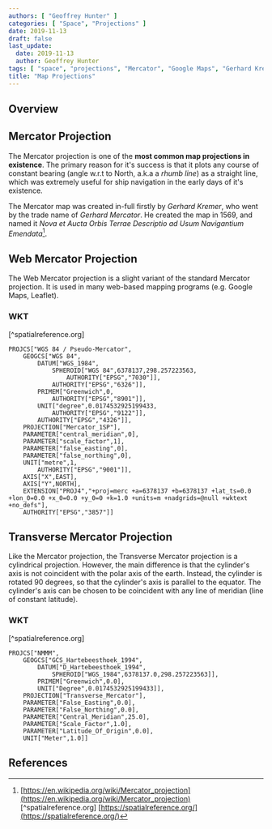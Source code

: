 ```yaml
---
authors: [ "Geoffrey Hunter" ]
categories: [ "Space", "Projections" ]
date: 2019-11-13
draft: false
last_update:
  date: 2019-11-13
  author: Geoffrey Hunter
tags: [ "space", "projections", "Mercator", "Google Maps", "Gerhard Kremer", "Gerhard Mercator", "WKT" ]
title: "Map Projections"
---
```


## Overview

## Mercator Projection

The Mercator projection is one of the **most common map projections in existence**. The primary reason for it's success is that it plots any course of constant bearing (angle w.r.t to North, a.k.a a _rhumb line_) as a straight line, which was extremely useful for ship navigation in the early days of it's existence.

The Mercator map was created in-full firstly by _Gerhard Kremer_, who went by the trade name of _Gerhard Mercator_. He created the map in 1569, and named it _Nova et Aucta Orbis Terrae Descriptio ad Usum Navigantium Emendata_[^wikipedia].

## Web Mercator Projection

The Web Mercator projection is a slight variant of the standard Mercator projection. It is used in many web-based mapping programs (e.g. Google Maps, Leaflet).

### WKT

[^spatialreference.org]

```text
PROJCS["WGS 84 / Pseudo-Mercator",
    GEOGCS["WGS 84",
        DATUM["WGS_1984",
            SPHEROID["WGS 84",6378137,298.257223563,
                AUTHORITY["EPSG","7030"]],
            AUTHORITY["EPSG","6326"]],
        PRIMEM["Greenwich",0,
            AUTHORITY["EPSG","8901"]],
        UNIT["degree",0.0174532925199433,
            AUTHORITY["EPSG","9122"]],
        AUTHORITY["EPSG","4326"]],
    PROJECTION["Mercator_1SP"],
    PARAMETER["central_meridian",0],
    PARAMETER["scale_factor",1],
    PARAMETER["false_easting",0],
    PARAMETER["false_northing",0],
    UNIT["metre",1,
        AUTHORITY["EPSG","9001"]],
    AXIS["X",EAST],
    AXIS["Y",NORTH],
    EXTENSION["PROJ4","+proj=merc +a=6378137 +b=6378137 +lat_ts=0.0 +lon_0=0.0 +x_0=0.0 +y_0=0 +k=1.0 +units=m +nadgrids=@null +wktext  +no_defs"],
    AUTHORITY["EPSG","3857"]]
```

## Transverse Mercator Projection

Like the Mercator projection, the Transverse Mercator projection is a cylindrical projection. However, the main difference is that the cylinder's axis is not coincident with the polar axis of the earth. Instead, the cylinder is rotated 90 degrees, so that the cylinder's axis is parallel to the equator. The cylinder's axis can be chosen to be coincident with any line of meridian (line of constant latitude).

### WKT

[^spatialreference.org]

```text
PROJCS["NMMM",
    GEOGCS["GCS_Hartebeesthoek_1994",
        DATUM["D_Hartebeesthoek_1994",
            SPHEROID["WGS_1984",6378137.0,298.257223563]],
        PRIMEM["Greenwich",0.0],
        UNIT["Degree",0.0174532925199433]],
    PROJECTION["Transverse_Mercator"],
    PARAMETER["False_Easting",0.0],
    PARAMETER["False_Northing",0.0],
    PARAMETER["Central_Meridian",25.0],
    PARAMETER["Scale_Factor",1.0],
    PARAMETER["Latitude_Of_Origin",0.0],
    UNIT["Meter",1.0]]
```

## References

[^wikipedia]: [https://en.wikipedia.org/wiki/Mercator_projection](https://en.wikipedia.org/wiki/Mercator_projection)
[^spatialreference.org] [https://spatialreference.org/](https://spatialreference.org/)